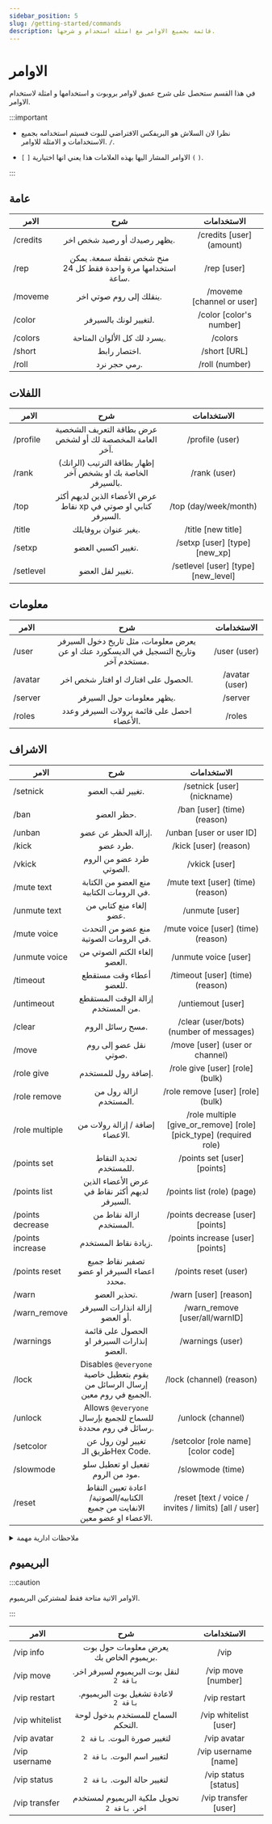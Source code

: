 ```yaml
---
sidebar_position: 5
slug: /getting-started/commands
description: قائمة بجميع الاوامر مع امثلة استخدام و شرحها.
---
```


# الاوامر

في هذا القسم ستحصل على شرح عميق لاوامر بروبوت و استخدامها و امثلة لاستخدام الاوامر.

:::important

- نظرا لان السلاش هو البريفكس الافتراضي للبوت فسيتم استخدامه بجميع الاستخدامات و الامثلة للاوامر. `/`.

- `[` `]` الاوامر المشار اليها بهذه العلامات هذا يعني انها اختيارية `(` `)`.

:::

## عامة 

| الامر | شرح | الاستخدامات |
| ------------- |:-------------:|:-------------:|
| /credits | يظهر رصيدك أو رصيد شخص اخر. | /credits [user] (amount) |
| /rep | منح شخص نقطة سمعة. يمكن استخدامها مرة واحدة فقط كل 24 ساعة. | /rep [user] |
| /moveme | ينقلك إلى روم صوتي اخر. | /moveme [channel or user] |
| /color | لتغيير لونك بالسيرفر. | /color [color's number] |
| /colors | يسرد لك كل الألوان المتاحة. | /colors |
| /short | اختصار رابط. | /short [URL] |
| /roll | رمي حجر نرد. | /roll (number) |

## اللفلات

| الامر | شرح | الاستخدامات |
| ------------- |:-------------:|:-------------:|
| /profile | عرض بطاقة التعريف الشخصية العامة المخصصة لك أو لشخص آخر. | /profile (user) |
| /rank | إظهار بطاقة الترتيب (الرانك) الخاصة بك او بشخص آخر بالسيرفر. | /rank (user) |
| /top | عرض الأعضاء الذين لديهم أكثر نقاط xp كتابي او صوتي في السيرفر. | /top (day/week/month) |
| /title | يغير عنوان بروفايلك. | /title [new title] |
| /setxp | تغيير اكسبي العضو. | /setxp [user] [type] [new_xp] |
| /setlevel | تغيير لفل العضو. | /setlevel [user] [type] [new_level] |

## معلومات

| الامر | شرح | الاستخدامات |
| ------------- |:-------------:|:-------------:|
| /user | يعرض معلومات، مثل تاريخ دخول السيرفر وتاريخ التسجيل في الديسكورد عنك او عن مستخدم آخر. | /user (user) |
| /avatar | الحصول على افتارك او افتار شخص اخر. | /avatar (user) |
| /server | يظهر معلومات حول السيرفر. | /server |
| /roles | احصل على قائمة برولات السيرفر وعدد الأعضاء. | /roles |

## الاشراف

| الامر | شرح | الاستخدامات |
| ------------- |:-------------:|:-------------:|
| /setnick | تغيير لقب العضو. | /setnick [user] (nickname) |
| /ban | حظر العضو. | /ban [user] (time) (reason) |
| /unban |  إزالة الحظر عن عضو. | /unban [user or user ID] |
| /kick | طرد عضو. | /kick [user] (reason) |
| /vkick | طرد عضو من الروم الصوتي. | /vkick [user] |
| /mute text | منع العضو من الكتابة في الرومات الكتابية. | /mute text [user] (time) (reason) |
| /unmute text | إلغاء منع كتابي من عضو. | /unmute [user] |
| /mute voice | منع عضو من التحدث في الرومات الصوتية. | /mute voice [user] (time) (reason) |
| /unmute voice | إلغاء الكتم الصوتي من العضو. | /unmute voice [user] |
| /timeout | أعطاء وقت مستقطع للعضو. | /timeout [user] (time) (reason) |
| /untimeout | إزالة الوقت المستقطع من المستخدم. | /untiemout [user] |
| /clear | مسح رسائل الروم. | /clear (user/bots) (number of messages) | 
| /move | نقل عضو إلى روم صوتي. | /move [user] (user or channel) |
| /role give | إضافة رول للمستخدم. | /role give [user] [role] (bulk) |
| /role remove | ازالة رول من المستخدم. | /role remove [user] [role] (bulk) |
| /role multiple | إضافة / إزالة رولات من الاعضاء. | /role multiple [give_or_remove] [role] [pick_type] (required role) |
| /points set | تحديد النقاط للمستخدم. | /points set [user] [points] |
| /points list |  عرض الأعضاء الذين لديهم أكثر نقاط في السيرفر. | /points list (role) (page) |
| /points decrease | ازالة نقاط من المستخدم. | /points decrease [user] [points] |
| /points increase | زيادة نقاط المستخدم. | /points increase [user] [points] |
| /points reset | تصفير نقاط جميع اعضاء السيرفر او عضو محدد. | /points reset (user) |
| /warn | تحذير العضو. | /warn [user] [reason] |
| /warn_remove | إزالة انذارات السيرفر أو العضو. | /warn_remove [user/all/warnID] |
| /warnings | الحصول على قائمة إنذارات السيرفر او العضو. | /warnings (user) |
| /lock | Disables `@everyone` يقوم بتعطيل خاصية إرسال الرسائل من الجميع في روم معين. | /lock (channel) (reason) |
| /unlock | Allows `@everyone` للسماح للجميع بإرسال رسائل في روم محددة. | /unlock (channel) |
| /setcolor | تغيير لون رول عن طريق الـHex Code. | /setcolor [role name] [color code]
| /slowmode | تفعيل او تعطيل سلو مود من الروم. | /slowmode (time) |
| /reset | اعادة تعيين النقاط الكتابيه/الصوتية/الانفايت من جميع الاعضاء او عضو معين. | /reset [text / voice / invites / limits) [all / user] |

<details>

<summary>ملاحظات ادارية مهمة</summary>

- يمكن للاعضاء الذين لديهم صلاحيات `ادمن ستريتر` او `رولات المشرفين` في لوحة التحكم استخدام جميع اوامر الاشراف على سبيل المثال يمكن للاعضاء الذين لديهم صلاحية الحظر باستخدام امر "/ban".

- اذا لم يتم تحديد وقت ستكون المدة الافتراضية ** ثلاثة اشهر** لجميع الاوامر التي تتطلب ادخال مدة معينة، يمكن تعديل المدة في اي وقت.
  
</details>

## البريميوم

:::caution 

الاوامر الاتية متاحة فقط لمشتركين البريميوم.

:::

| الامر | شرح | الاستخدامات |
| ------------- |:-------------:|:-------------:|
| /vip info | يعرض معلومات حول بوت بريميوم الخاص بك. | /vip |
| /vip move | لنقل بوت البريميوم لسيرفر اخر. `باقة 2` | /vip move [number] |
| /vip restart | لاعادة تشغيل بوت البريميوم. `باقة 2` | /vip restart |
| /vip whitelist | السماح للمستخدم بدخول لوحة التحكم. | /vip whitelist [user] |
| /vip avatar | لتغيير صورة البوت. `باقة 2` | /vip avatar |
| /vip username | لتغيير اسم البوت. `باقة 2` | /vip username [name] |
| /vip status | لتغيير حالة البوت. `باقة 2` | /vip status [status] |
| /vip transfer | تحويل ملكية البريميوم لمستخدم اخر. `باقة 2` | /vip transfer [user]
